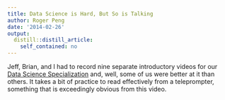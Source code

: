 ```yaml
---
title: Data Science is Hard, But So is Talking
author: Roger Peng
date: '2014-02-26'
output:
  distill::distill_article:
    self_contained: no
---
```


Jeff, Brian, and I had to record nine separate introductory videos for our [Data Science Specialization](http://jhudatascience.org) and, well, some of us were better at it than others. It takes a bit of practice to read effectively from a teleprompter, something that is exceedingly obvious from this video.
